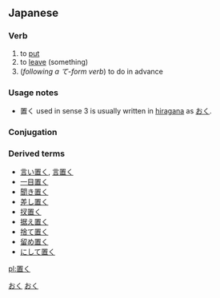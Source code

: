 ==Japanese==                    
{{ja-kanjitab|置}}
===Verb===
{{ja-verb|k|type=1|hira=おく|rom=oku}}

# to [[put]]
# to [[leave]] (something)
# (''following a て-form verb'') to do in advance


===Usage notes===
* 置く used in sense 3 is usually written in [[hiragana]] as [[おく]].


===Conjugation===
{{ja-go-ku|置|お|o}}


===Derived terms===
*[[言い置く]], [[言置く]]
*[[一目置く]]
*[[聞き置く]]
*[[差し置く]]
*[[扠置く]]
*[[据え置く]]
*[[捨て置く]]
*[[留め置く]]
*[[にして置く]]

[[Category:Japanese language|おく]]
[[Category:Japanese Type 1 Verbs|おく]]
[[pl:置く]]